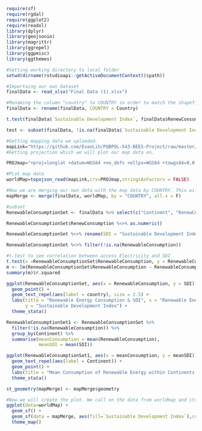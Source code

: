 ```r
require(sf)
require(rgdal)
require(ggplot2)
require(readxl)
library(dplyr)
library(geojsonio)
library(magrittr)
library(ggrepel)
library(ggpmisc)
library(ggthemes)
```

```r
#Setting working directory to local folder
setwd(dirname(rstudioapi::getActiveDocumentContext()$path))

#Importaing our own Dataset
finalData <- read_xlsx("Final Data (1).xlsx")

```

```r
#Renaming the column "country" to COUNTRY in order to match the shapefile/json we are pulling in. Although it is possible to 
finalData <- rename(finalData, COUNTRY = Country)
```

```r
t.test(finalData$`Sustainable Development Index`, finalData$RenewConsumption, na.rm = TRUE)

test <- subset(finalData, !is.na(finalData$`Sustainable Development Index` | !is.na(finalData$RenewConsumption)))

```
```r
#Getting mapping data we uploaded. 
mapLink="https://github.com/EvanLih/PUBPOL-543-BEES-Project/raw/master/UIA_World_Countries_Boundaries.json"
#Getting projection which we will plot our map data on.
```


```r
PROJmap="+proj=longlat +datum=WGS84 +no_defs +ellps=WGS84 +towgs84=0,0,0"
```
```r
#PLot map data
worldMap=topojson_read(mapLink,crs=PROJmap,stringsAsFactors = FALSE)
```

```r
#Now we are merging our own data with the map data by COUNTRY. This will allow us to plot the data. "all.x = F" means that we are choosing NOT to include columns that don't match the "COUNTRY" from our original data 
mapMerge <- merge(finalData, worldMap, by = "COUNTRY", all.x = F)
```

```r
#subset
RenewableConsumptionSet <- finalData %>% select(c("Continent", "RenewConsumption", "Sustainable Development Index", "COUNTRY"))

RenewableConsumptionSet$RenewConsumption %<>% as.numeric()

RenewableConsumptionSet %<>% rename(SDI = "Sustainable Development Index", country = "COUNTRY", RenewableConsumption = "RenewConsumption")

RenewableConsumptionSet %<>% filter(!is.na(RenewableConsumption))
```

```r
#t.test to see correlation between access Electricity and SDI
t.test(x =RenewableConsumptionSet$RenewableConsumption, y = RenewableConsumptionSet$SDI,  paired = FALSE)
m <- lm(RenewableConsumptionSet$RenewableConsumption ~ RenewableConsumptionSet$SDI)
summary(m)$r.squared
```

```r
ggplot(RenewableConsumptionSet, aes(x = RenewableConsumption, y = SDI)) +
  geom_point() +
  geom_text_repel(aes(label = country), size = 2.5) +
  labs(title = "Renewable Energy Consumption & SDI", x = "Renewable Energy Consumption (% of total energy consumption)", 
       y = "Sustainable Development Index") +
  theme_stata()
```
```r
RenewableConsumptionSet1 <- RenewableConsumptionSet %>%
  filter(!is.na(RenewableConsumption)) %>%
  group_by(Continent) %>%
  summarise(meanConsumption = mean(RenewableConsumption), 
            meanSDI = mean(SDI))

```

```r
ggplot(RenewableConsumptionSet1, aes(x = meanConsumption, y = meanSDI)) +
  geom_text_repel(aes(label = Continent)) +
  geom_point() +
  labs(title = "Mean Consumption of Renewable Energy within Continents & SDI", x = "Renewable Energy Consumption (% of total energy consumption)", y = "Sustainability Development Index Rating (Mean)")+
  theme_stata()
```
```r
st_geometry(mapMerge) <- mapMerge$geometry

#Now we will create the plot. We call on the data from worldmap and its "simple feature" geom. Over that, we will overaly the data from "mapMerge" onto this plot. 
ggplot(data=worldMap) + 
  geom_sf() +
  geom_sf(data = mapMerge, aes(fill=`Sustainable Development Index`),color=NA,show.legend = T) +
  theme_map()
```

